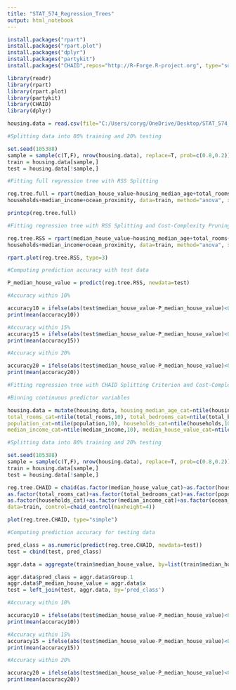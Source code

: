---
title: "STAT_574_Regression_Trees"
output: html_notebook
---

```{r}
install.packages("rpart")
install.packages("rpart.plot")
install.packages("dplyr")
install.packages("partykit")
install.packages("CHAID",repos="http://R-Forge.R-project.org", type="source")

library(readr)
library(rpart)
library(rpart.plot)
library(partykit)
library(CHAID)
library(dplyr)
```

```{r}
housing.data = read.csv(file="C:/Users/coryg/OneDrive/Desktop/STAT_574_Data_Mining/housing_data.csv", header=T, sep=",")

#Splitting data into 80% training and 20% testing

set.seed(105388)
sample = sample(c(T,F), nrow(housing.data), replace=T, prob=c(0.8,0.2))
train = housing.data[sample,]
test = housing.data[!sample,]

#Fitting full regression tree with RSS Splitting

reg.tree.full = rpart(median_house_value~housing_median_age+total_rooms+total_bedrooms+population+
households+median_income+ocean_proximity, data=train, method="anova", xval=10, cp=0)

printcp(reg.tree.full)
```

```{r}

#Fitting regression tree with RSS Splitting and Cost-Complexity Pruning

reg.tree.RSS = rpart(median_house_value~housing_median_age+total_rooms+total_bedrooms+population+
households+median_income+ocean_proximity, data=train, method="anova", xval=10, cp=0.026)

rpart.plot(reg.tree.RSS, type=3)

#Computing prediction accuracy with test data

P_median_house_value = predict(reg.tree.RSS, newdata=test)

#Accuracy within 10%

accuracy10 = ifelse(abs(test$median_house_value-P_median_house_value)<0.10*test$median_house_value,1,0)
print(mean(accuracy10))

#Accuracy within 15%
accuracy15 = ifelse(abs(test$median_house_value-P_median_house_value)<0.15*test$median_house_value,1,0)
print(mean(accuracy15))

#Accuracy within 20%

accuracy20 = ifelse(abs(test$median_house_value-P_median_house_value)<0.20*test$median_house_value,1,0)
print(mean(accuracy20))
```

```{r}

#Fitting regression tree with CHAID Splitting Criterion and Cost-Complexity Pruning

#Binning continuous predictor variables

housing.data = mutate(housing.data, housing_median_age_cat=ntile(housing_median_age,10),
total_rooms_cat=ntile(total_rooms,10), total_bedrooms_cat=ntile(total_bedrooms,10),
population_cat=ntile(population,10), households_cat=ntile(households,10),
median_income_cat=ntile(median_income,10), median_house_value_cat=ntile(median_house_value,10))

#Splitting data into 80% training and 20% testing

set.seed(105388)
sample = sample(c(T,F), nrow(housing.data), replace=T, prob=c(0.8,0.2))
train = housing.data[sample,]
test = housing.data[!sample,]

reg.tree.CHAID = chaid(as.factor(median_house_value_cat)~as.factor(housing_median_age_cat)+
as.factor(total_rooms_cat)+as.factor(total_bedrooms_cat)+as.factor(population_cat)+
as.factor(households_cat)+as.factor(median_income_cat)+as.factor(ocean_proximity),
data=train, control=chaid_control(maxheight=4))

plot(reg.tree.CHAID, type="simple")

#Computing prediction accuracy for testing data

pred_class = as.numeric(predict(reg.tree.CHAID, newdata=test))
test = cbind(test, pred_class)

aggr.data = aggregate(train$median_house_value, by=list(train$median_house_value_cat), FUN=mean)

aggr.data$pred_class = aggr.data$Group.1
aggr.data$P_median_house_value = aggr.data$x
test = left_join(test, aggr.data, by='pred_class')

#Accuracy within 10%

accuracy10 = ifelse(abs(test$median_house_value-P_median_house_value)<0.10*test$median_house_value,1,0)
print(mean(accuracy10))

#Accuracy within 15%
accuracy15 = ifelse(abs(test$median_house_value-P_median_house_value)<0.15*test$median_house_value,1,0)
print(mean(accuracy15))

#Accuracy within 20%

accuracy20 = ifelse(abs(test$median_house_value-P_median_house_value)<0.20*test$median_house_value,1,0)
print(mean(accuracy20))
```
